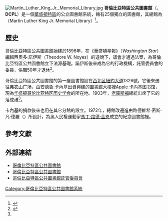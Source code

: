 {{Infobox library
| library_name       = 哥倫比亞特區公共圖書館<br/>District of Columbia Public Library
| library_logo       = [[File:District_of_Columbia_Public_Library_Logo.png|200px]]
| location           = [[美國|美國]][[華盛頓特區|華盛頓特區]]
| established        = 1896年
| num_branches       = 27個
| collection_size    =
| annual_circulation =
| pop_served         = 581,530位
| members            = 
| budget             =
| director           = 吉利·庫珀 （Ginnie Cooper）
| num_employees      =
| website            = [http://www.dclibrary.org/ www.dclibrary.org]
}}
[[File:Martin_Luther_King_Jr._Memorial_Library.jpg|thumb]]
'''哥倫比亞特區公共圖書館'''（{{lang|en|District of Columbia Public Library}}，'''DCPL'''）是一個[[華盛頓特區|華盛頓特區]]的公立圖書館系統，轄有25個獨立的圖書館，其總館為{{link-en|馬丁·路德·金恩紀念圖書館|Martin Luther King Jr. Memorial Library|馬丁·路德·金恩紀念圖書館}}（Martin Luther King Jr. Memorial Library）<ref>{{Cite web|url=http://www.dclibrary.org/about/neighborhood|title=In Your Neighborhood|publisher=哥倫比亞特區公共圖書館|location=[[哥倫比亞特區|哥倫比亞特區]]|language=en|accessdate=2011-04-05|archive-date=2011-08-08|archive-url=https://web.archive.org/web/20110808164832/http://dclibrary.org/about/neighborhood|dead-url=no}}</ref>。

== 歷史 ==
哥倫比亞特區公共圖書館始建於1896年，在《華盛頓星報》（''Washington Star''）編輯西奧多·諾伊斯（Theodore W. Noyes）的遊說下，議會才通過法案，為哥倫比亞特區公共圖書館立下法源基礎。諾伊斯後來成為它的行政機構，託管委員會的委員，供職50年才退休<ref name="mission">{{cite web|url=http://www.dclibrary.org/about/mission|title=Mission & History|publisher=哥倫比亞特區公共圖書館|location=哥倫比亞特區|language=en|accessdate=2009-11-28|archive-date=2020-10-20|archive-url=https://web.archive.org/web/20201020040415/https://www.dclibrary.org/about/mission|dead-url=no}}</ref>。

哥倫比亞特區公共圖書館的第一座圖書館設在[[西北区_(华盛顿特区)|西北区]][[纽约大道|紐約大道]]1326號。它後來遷往[[弗农山广场|弗农山广场]]，由[[安德魯·卡內基|安德魯·卡內基]]出資興建的圖書館大樓裡[[Apple_卡内基图书馆|Apple 卡内基图书馆]]，現為[[华盛顿哥伦比亚特区历史学会|华盛顿哥伦比亚特区历史学会]]的所在地。1903年，[[西奧多·羅斯福|老羅斯福]]總統出席了它的落成禮<ref name="mission" />。

卡內基的捐款後來也用在其它分館的設立。1972年，總館改遷進由路德維希·密斯·凡·德羅（{{lang|de|Ludwig Mies van der Rohe}}）所設計，為黑人民權運動家[[馬丁·路德·金恩|馬丁·路德·金恩]]成立的紀念圖書館裡。

== 參考文獻 ==
{{reflist}}

== 外部連結 ==
{{Commonscat|District of Columbia Public Library}}
* [http://www.dclibrary.org/chinese 哥倫比亞特區公共圖書館]{{Wayback|url=http://www.dclibrary.org/chinese |date=20191128203936 }} {{zh}}
* [http://www.dclibrary.org/ 哥倫比亞特區公共圖書館]{{Wayback|url=http://www.dclibrary.org/ |date=20210113012804 }} {{en}}
* [http://www.dcplfoundation.org/ 哥倫比亞特區公共圖書館託管委員會]{{Wayback|url=http://www.dcplfoundation.org/ |date=20200923224402 }} {{en}}
{{DEFAULTSORT:District Of Columbia Public Library}}
[[Category:哥倫比亞特區公共圖書館系統|Category:哥倫比亞特區公共圖書館系統]]
